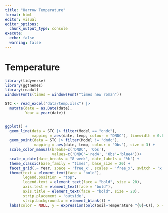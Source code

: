 ```yaml
---
title: "Harrow Temperature"
format: html
editor: visual
editor_options: 
  chunk_output_type: console
execute: 
  echo: false
  warning: false
---
```


# Temperature

```r
library(tidyverse)
library(ggthemes)
library(readxl)
windowsFonts(times = windowsFont("times new roman"))

STC <- read_excel("data/temp.xlsx") |>
  mutate(date = as.Date(date),
         Year = year(date))


ggplot() +
  geom_line(data = STC |> filter(Model == "dndc"), 
            mapping = aes(date, temp, colour = "DNDC"), linewidth = 0.6) +
  geom_point(data = STC |> filter(Model != "dndc"), 
             mapping = aes(date, temp, colour = "Obs"), size = 3) +
  scale_color_manual(breaks=c('DNDC', 'Obs'),
                     values=c('DNDC'='red4', 'Obs'='blue4'))+
  scale_x_date(date_breaks = "8 week", date_labels = "%b") +
  theme_classic(base_family = "times", base_size = 20) +
  facet_grid(.~ Year, space = 'free_x', scales = 'free_x', switch = 'x') +
  theme(text = element_text(face = "bold"),
        legend.position = "top",
        legend.text = element_text(face = "bold", size = 20),
        axis.text = element_text(face = "bold"),
        axis.title = element_text(face = "bold", size = 20),
        strip.placement = 'outside',
        strip.background.x = element_blank()) +
  labs(color = NULL, y = expression(bold(Soil~Temperature ^{0}~C)), x = NULL)

```
